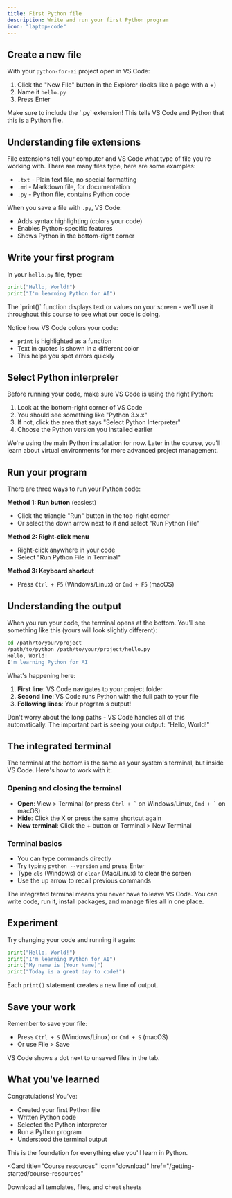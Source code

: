 ```yaml
---
title: First Python file
description: Write and run your first Python program
icon: "laptop-code"
---
```


## Create a new file

With your `python-for-ai` project open in VS Code:

1. Click the "New File" button in the Explorer (looks like a page with a +)
2. Name it `hello.py`
3. Press Enter

<Warning>
  Make sure to include the `.py` extension! This tells VS Code and Python that this is a Python file.
</Warning>

## Understanding file extensions

File extensions tell your computer and VS Code what type of file you're working with. There are many files type, here are some examples:

- `.txt` - Plain text file, no special formatting
- `.md` - Markdown file, for documentation
- `.py` - Python file, contains Python code

When you save a file with `.py`, VS Code:
- Adds syntax highlighting (colors your code)
- Enables Python-specific features
- Shows Python in the bottom-right corner

## Write your first program

In your `hello.py` file, type:

```python
print("Hello, World!")
print("I'm learning Python for AI")
```

<Note>
  The `print()` function displays text or values on your screen - we'll use it throughout this course to see what our code is doing.
</Note>

Notice how VS Code colors your code:
- `print` is highlighted as a function
- Text in quotes is shown in a different color
- This helps you spot errors quickly

## Select Python interpreter

Before running your code, make sure VS Code is using the right Python:

1. Look at the bottom-right corner of VS Code
2. You should see something like "Python 3.x.x"
3. If not, click the area that says "Select Python Interpreter"
4. Choose the Python version you installed earlier

<Note>
  We're using the main Python installation for now. Later in the course, you'll learn about virtual environments for more advanced project management.
</Note>

## Run your program

There are three ways to run your Python code:

**Method 1: Run button** (easiest)
- Click the triangle "Run" button in the top-right corner
- Or select the down arrow next to it and select "Run Python File"

**Method 2: Right-click menu**
- Right-click anywhere in your code
- Select "Run Python File in Terminal"

**Method 3: Keyboard shortcut**
- Press `Ctrl + F5` (Windows/Linux) or `Cmd + F5` (macOS)

## Understanding the output

When you run your code, the terminal opens at the bottom. You'll see something like this (yours will look slightly different):

```bash
cd /path/to/your/project
/path/to/python /path/to/your/project/hello.py
Hello, World!
I'm learning Python for AI
```

What's happening here:
1. **First line**: VS Code navigates to your project folder
2. **Second line**: VS Code runs Python with the full path to your file
3. **Following lines**: Your program's output!

Don't worry about the long paths - VS Code handles all of this automatically. The important part is seeing your output: "Hello, World!"

## The integrated terminal

The terminal at the bottom is the same as your system's terminal, but inside VS Code. Here's how to work with it:

### Opening and closing the terminal
- **Open**: View > Terminal (or press `` Ctrl + ` `` on Windows/Linux, `` Cmd + ` `` on macOS)
- **Hide**: Click the X or press the same shortcut again
- **New terminal**: Click the + button or Terminal > New Terminal

### Terminal basics
- You can type commands directly
- Try typing `python --version` and press Enter
- Type `cls` (Windows) or `clear` (Mac/Linux) to clear the screen
- Use the up arrow to recall previous commands

<Tip>
  The integrated terminal means you never have to leave VS Code. You can write code, run it, install packages, and manage files all in one place.
</Tip>

## Experiment

Try changing your code and running it again:

```python
print("Hello, World!")
print("I'm learning Python for AI")
print("My name is [Your Name]")
print("Today is a great day to code!")
```

Each `print()` statement creates a new line of output.

## Save your work

Remember to save your file:
- Press `Ctrl + S` (Windows/Linux) or `Cmd + S` (macOS)
- Or use File > Save

VS Code shows a dot next to unsaved files in the tab.

## What you've learned

Congratulations! You've:
- Created your first Python file
- Written Python code
- Selected the Python interpreter
- Run a Python program
- Understood the terminal output

This is the foundation for everything else you'll learn in Python.

<Card
  title="Course resources"
  icon="download"
  href="/getting-started/course-resources"
>
  Download all templates, files, and cheat sheets
</Card>